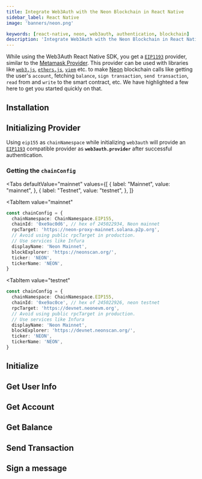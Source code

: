 ```yaml
---
title: Integrate Web3Auth with the Neon Blockchain in React Native
sidebar_label: React Native
image: 'banners/neon.png'

keywords: [react-native, neon, web3auth, authentication, blockchain]
description: 'Integrate Web3Auth with the Neon Blockchain in React Native | Documentation - Web3Auth'
---
```



<SEO
  title="Integrate Web3Auth with the Neon Blockchain in React Native"
  description="Integrate Web3Auth with the Neon Blockchain in React Native | Documentation - Web3Auth"
  image="https://web3auth.io/docs/banners/neon.png"
  slug="/embedded-wallets/connect-blockchain/evm/neon/react-native"
/>

While using the Web3Auth React Native SDK, you get a [`EIP1193`](https://eips.ethereum.org/EIPS/eip-1193) provider, similar to the [Metamask Provider](https://docs.metamask.io/guide/ethereum-provider.html). This provider can be used with libraries like [`web3.js`](https://web3js.readthedocs.io/en/v1.2.8/getting-started.html), [`ethers.js`](https://docs.ethers.io/v5/getting-started/), [`viem`](https://viem.sh/docs/getting-started) etc. to make [Neon](https://neonevm.org/) blockchain calls like getting the user's `account`, fetching `balance`, `sign transaction`, `send transaction`, `read` from and `write` to the smart contract, etc. We have highlighted a few here to get you started quickly on that.

## Installation

<InstallationSnippet />

## Initializing Provider

Using `eip155` as `chainNamespace` while initializing `web3auth` will provide an [`EIP1193`](https://eips.ethereum.org/EIPS/eip-1193) compatible provider as **`web3auth.provider`** after successful authentication.

### Getting the `chainConfig`

<Tabs
 defaultValue="mainnet"
  values={[
    { label: "Mainnet", value: "mainnet", },
    { label: "Testnet", value: "testnet", },
  ]}
>
<TabItem
  value="mainnet"
>

```typescript
const chainConfig = {
  chainNamespace: ChainNamespace.EIP155,
  chainId: '0xe9ac0d6', // hex of 245022934, Neon mainnet
  rpcTarget: 'https://neon-proxy-mainnet.solana.p2p.org',
  // Avoid using public rpcTarget in production.
  // Use services like Infura
  displayName: 'Neon Mainnet',
  blockExplorer: 'https://neonscan.org/',
  ticker: 'NEON',
  tickerName: 'NEON',
}
```

</TabItem>

<TabItem
  value="testnet"
>

```typescript
const chainConfig = {
  chainNamespace: ChainNamespace.EIP155,
  chainId: '0xe9ac0ce', // hex of 245022926, neon testnet
  rpcTarget: 'https://devnet.neonevm.org',
  // Avoid using public rpcTarget in production.
  // Use services like Infura
  displayName: 'Neon Mainnet',
  blockExplorer: 'https://devnet.neonscan.org/',
  ticker: 'NEON',
  tickerName: 'NEON',
}
```

</TabItem>
</Tabs>

## Initialize

<InitialisationSnippet />

## Get User Info

<UserInfoSnippet />

## Get Account

<GetAccountSnippet />

## Get Balance

<GetBalanceSnippet />

## Send Transaction

<SendTransactionSnippet />

## Sign a message

<SignMessageSnippet />
